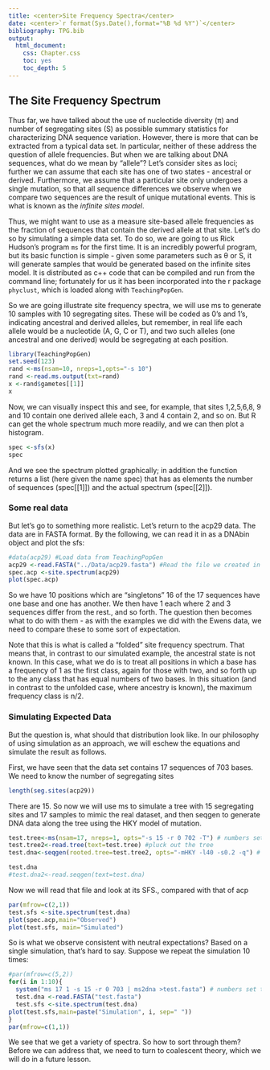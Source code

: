 ```yaml
---
title: <center>Site Frequency Spectra</center>
date: <center>`r format(Sys.Date(),format="%B %d %Y")`</center>
bibliography: TPG.bib
output:
  html_document:
    css: Chapter.css
    toc: yes
    toc_depth: 5
---
```


## The Site Frequency Spectrum

Thus far, we have talked about the use of nucleotide diversity (π) and number of segregating sites (S) as possible summary statistics for characterizing DNA sequence variation.  However, there is more that can be extracted from a typical data set.  In particular, neither of these address the question of allele frequencies.  But when we are talking about DNA sequences, what do we mean by "allele"?  Let's consider sites as loci; further we can assume that each site has one of two states - ancestral or derived. Furthermore, we assume that a particular site only undergoes a single mutation, so that all sequence differences we observe when we compare two sequences are the result of unique mutational events.  This is what is known as the *infinite sites model*.   

Thus, we might want to use as a measure site-based allele frequencies as the fraction of sequences that contain the derived allele at that site.  Let's do so by simulating a simple data set.  To do so, we are going to us Rick Hudson's program `ms` for the first time.  It is an incredibly powerful program, but its basic function is simple - given some parameters such as &theta; or S, it will generate samples that would be generated based on the infinite sites model.  It is distributed as c++ code that can be compiled and run from the command line; fortunately for us it has been incorporated into the r package `phyclust`, which is loaded along with `TeachingPopGen`.  

So we are going illustrate site frequency spectra, we will use ms to generate 10 samples with 10 segregating sites.  These will be coded as 0's and 1's, indicating ancestral and derived alleles, but remember, in real life each allele would be a nucleotide (A, G, C or T), and two such alleles (one ancestral and one derived) would be segregating at each position.  

```r
library(TeachingPopGen)
set.seed(123)  
rand <-ms(nsam=10, nreps=1,opts="-s 10")  
rand <-read.ms.output(txt=rand)  
x <-rand$gametes[[1]]  
x  
```

Now, we can visually inspect this and see, for example, that sites 1,2,5,6,8, 9 and 10 contain one derived allele each, 3 and 4 contain 2, and so on.  But R can get the whole spectrum  much more readily, and we can then plot a histogram.

```r

spec <-sfs(x)
spec
```

And we see the spectrum plotted graphically; in addition the function returns a list (here given the name spec) that has as elements the number of sequences (spec[[1]]) and the actual spectrum (spec[[2]]).

### Some real data

But let's go to something more realistic. Let's return to the acp29 data.  The data are in FASTA format.  By the following, we can read it in as a DNAbin object and plot the sfs:

```r
#data(acp29) #Load data from TeachingPopGen
acp29 <-read.FASTA("../Data/acp29.fasta") #Read the file we created in the last unit
spec.acp <-site.spectrum(acp29)
plot(spec.acp)
```

So we have 10 positions which are "singletons" 16 of the 17 sequences have one base and one has another.  We then have 1 each where 2 and 3 sequences differ from the rest., and so forth.  The question then becomes what to do with them - as with the examples we did with the Ewens data, we need to compare these to some sort of expectation.  

Note that this is what is called a "folded" site frequency spectrum.  That means that, in contrast to our simulated example, the ancestral state is not known. In this case,  what we do is to treat all positions in which a base has a frequency of 1 as the first class, again for those with two, and so forth up to the any class that has equal numbers of two bases.  In this situation (and in contrast to the unfolded case, where ancestry is known), the maximum frequency class is n/2.

### Simulating Expected Data

But the question is, what should that distribution look like.   In our philosophy of using simulation as an approach, we will eschew the equations and simulate the result as follows.

First, we have seen that the data set contains 17 sequences of 703 bases.  We need to know the number of segregating sites

```r
length(seg.sites(acp29))
```

There are 15.  So now we will use ms to simulate a tree with 15 segregating sites and 17 samples to mimic the real dataset, and then seqgen to generate DNA data along the tree using the HKY model of mutation. 

```r
test.tree<-ms(nsam=17, nreps=1, opts="-s 15 -r 0 702 -T") # numbers set to mimic acp data; r parameter is essential
test.tree2<-read.tree(text=test.tree) #pluck out the tree
test.dna<-seqgen(rooted.tree=test.tree2, opts="-mHKY -l40 -s0.2 -q") # simulate dna sequences along the tree

test.dna
#test.dna2<-read.seqgen(text=test.dna)
```

Now we will read that file and look at its SFS., compared with that of acp
```r
par(mfrow=c(2,1))
test.sfs <-site.spectrum(test.dna)
plot(spec.acp,main="Observed")
plot(test.sfs, main="Simulated")
```

So is what we observe consistent with neutral expectations?  Based on a single simulation, that's hard to say.  Suppose we repeat the simulation 10 times:


```r
#par(mfrow=c(5,2))
for(i in 1:10){
  system("ms 17 1 -s 15 -r 0 703 | ms2dna >test.fasta") # numbers set to mimic acp data; r parameter is essential
  test.dna <-read.FASTA("test.fasta")
  test.sfs <-site.spectrum(test.dna)
plot(test.sfs,main=paste("Simulation", i, sep=" "))
}
par(mfrow=c(1,1))
```

We see that we get a variety of spectra.  So how to sort through them?  Before we can address that, we need to turn to coalescent theory, which we will do in a future lesson.


